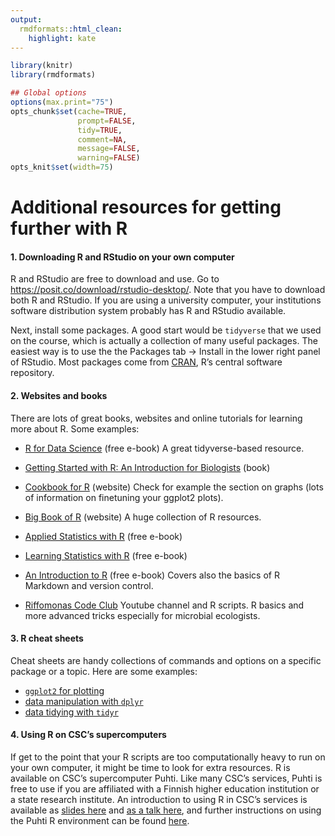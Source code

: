 ```yaml
---
output:
  rmdformats::html_clean:
    highlight: kate
---
```



```r
library(knitr)
library(rmdformats)

## Global options
options(max.print="75")
opts_chunk$set(cache=TRUE,
               prompt=FALSE,
               tidy=TRUE,
               comment=NA,
               message=FALSE,
               warning=FALSE)
opts_knit$set(width=75)
```

# Additional resources for getting further with R

#### 1. Downloading R and RStudio on your own computer

R and RStudio are free to download and use. Go to [https://posit.co/download/rstudio-desktop/](https://posit.co/download/rstudio-desktop/). Note that you have to download both R and RStudio. If you are using a university computer, your institutions software distribution system probably has R and RStudio available.

Next, install some packages. A good start would be `tidyverse` that we used on the course, which is actually a collection of many useful packages. The easiest way is to use the the Packages tab -> Install in the lower right panel of RStudio. Most packages come from [CRAN](https://cran.r-project.org/), R's central software repository.

#### 2. Websites and books

There are lots of great books, websites and online tutorials for learning more about R. Some examples:

- [R for Data Science](https://r4ds.had.co.nz/) (free e-book) A great tidyverse-based resource.

- [Getting Started with R: An Introduction for Biologists](https://global.oup.com/academic/product/getting-started-with-r-9780198787846?cc=fi&lang=en&) (book) 

- [Cookbook for R](http://www.cookbook-r.com/) (website) Check for example the section on graphs (lots of information on finetuning your ggplot2 plots).

- [Big Book of R](https://www.bigbookofr.com/) (website) A huge collection of R resources.

- [Applied Statistics with R](https://book.stat420.org/) (free e-book)

- [Learning Statistics with R](https://learningstatisticswithr.com/)  (free e-book)

- [An Introduction to R](https://intro2r.com/) (free e-book) Covers also the basics of R Markdown and version  control.

- [Riffomonas Code Club](https://riffomonas.org/code_club/) Youtube channel and R scripts. R basics and more advanced tricks especially for microbial ecologists.

#### 3. R cheat sheets

Cheat sheets are handy collections of commands and options on a specific package or a topic. Here are some examples:

- [`ggplot2` for plotting ](https://github.com/rstudio/cheatsheets/raw/main/data-visualization-2.1.pdf)  
- [data manipulation with `dplyr`](https://github.com/rstudio/cheatsheets/raw/main/data-transformation.pdf)  
- [data tidying with `tidyr`](https://posit.co/wp-content/uploads/2022/10/tidyr.pdf)  


#### 4. Using R on CSC's supercomputers

If get to the point that your R scripts are too computationally heavy to run on your own computer, it might be time to look for extra resources. R is available on CSC's supercomputer Puhti. Like many CSC's services, Puhti is free to use if you are affiliated with a Finnish higher education institution or a state research institute. An introduction to using R in CSC's services is available as [slides here](https://a3s.fi/heli-slides/User_zoom_Rintro_23112022.pdf) and [as a talk here](https://video.csc.fi/media/t/0_t0pp68xr?pk_vid=86530b39c9d332d516753361092bbf0f), and further instructions on using the Puhti R environment can be found [here](https://docs.csc.fi/apps/r-env/).


